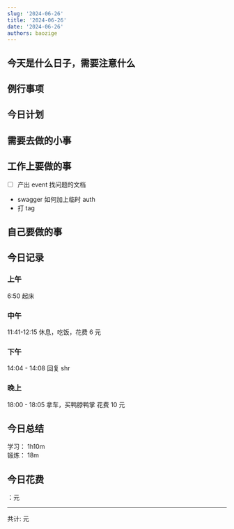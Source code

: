 ```yaml
---
slug: '2024-06-26'
title: '2024-06-26'
date: '2024-06-26'
authors: baozige
---
```



## 今天是什么日子，需要注意什么



## 例行事项

## 今日计划

## 需要去做的小事



## 工作上要做的事

- [ ] 产出 event 找问题的文档
- swagger 如何加上临时 auth
- 打 tag
## 自己要做的事

## 今日记录

### 上午
<div>
6:50 起床<br/>


</div>

### 中午
<div>
11:41-12:15 休息，吃饭，花费 6 元<br/>

</div>

### 下午
<div>
14:04 - 14:08 回复 shr<br/>

</div>

### 晚上
<div>
18:00 - 18:05 拿车，买鸭脖鸭掌 花费 10 元<br/>

</div>


## 今日总结

<div>
学习： 1h10m<br/>
锻炼： 18m<br/>
</div>

## 今日花费

<div>
：元<br/>

<hr/>
共计:  元
</div>